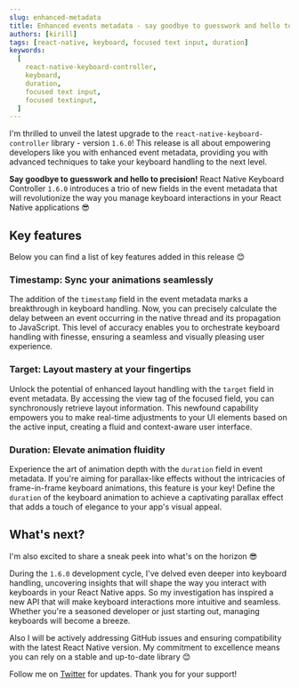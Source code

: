 ```yaml
---
slug: enhanced-metadata
title: Enhanced events metadata - say goodbye to guesswork and hello to precision!
authors: [kirill]
tags: [react-native, keyboard, focused text input, duration]
keywords:
  [
    react-native-keyboard-controller,
    keyboard,
    duration,
    focused text input,
    focused textinput,
  ]
---
```


I'm thrilled to unveil the latest upgrade to the `react-native-keyboard-controller` library - version `1.6.0`! This release is all about empowering developers like you with enhanced event metadata, providing you with advanced techniques to take your keyboard handling to the next level.


<div style={{ display: "flex", justifyContent: "center", marginBottom: 20 }}>
  <Lottie
    className="lottie"
    animationData={lottie}
    style={{ width: 400, height: 400 }}
    loop
  />
</div>

**Say goodbye to guesswork and hello to precision!** React Native Keyboard Controller `1.6.0` introduces a trio of new fields in the event metadata that will revolutionize the way you manage keyboard interactions in your React Native applications 😎

<!--truncate-->

## Key features

Below you can find a list of key features added in this release 😊

### Timestamp: Sync your animations seamlessly

The addition of the `timestamp` field in the event metadata marks a breakthrough in keyboard handling. Now, you can precisely calculate the delay between an event occurring in the native thread and its propagation to JavaScript. This level of accuracy enables you to orchestrate keyboard handling with finesse, ensuring a seamless and visually pleasing user experience.

### Target: Layout mastery at your fingertips

Unlock the potential of enhanced layout handling with the `target` field in event metadata. By accessing the view tag of the focused field, you can synchronously retrieve layout information. This newfound capability empowers you to make real-time adjustments to your UI elements based on the active input, creating a fluid and context-aware user interface.

### Duration: Elevate animation fluidity

Experience the art of animation depth with the `duration` field in event metadata. If you're aiming for parallax-like effects without the intricacies of frame-in-frame keyboard animations, this feature is your key! Define the `duration` of the keyboard animation to achieve a captivating parallax effect that adds a touch of elegance to your app's visual appeal.

## What's next?

I'm also excited to share a sneak peek into what's on the horizon 😎

During the `1.6.0` development cycle, I've delved even deeper into keyboard handling, uncovering insights that will shape the way you interact with keyboards in your React Native apps. So my investigation has inspired a new API that will make keyboard interactions more intuitive and seamless. Whether you're a seasoned developer or just starting out, managing keyboards will become a breeze.

Also I will be actively addressing GitHub issues and ensuring compatibility with the latest React Native version. My commitment to excellence means you can rely on a stable and up-to-date library 😊

Follow me on [Twitter](https://twitter.com/ziusko) for updates. Thank you for your support!
